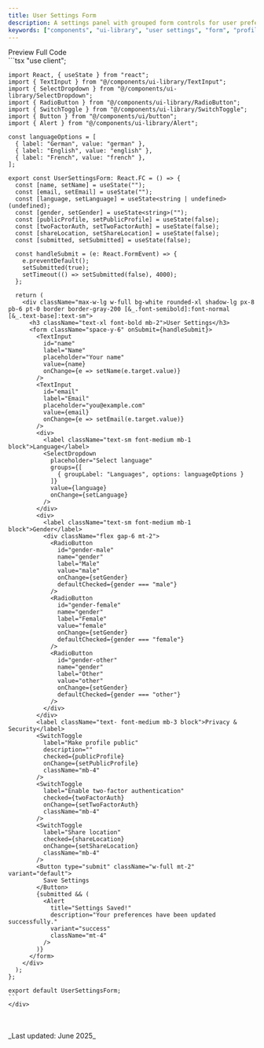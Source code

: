 ```yaml
---
title: User Settings Form
description: A settings panel with grouped form controls for user preferences.
keywords: ["components", "ui-library", "user settings", "form", "profile", "composite", "mdx", "nextjs", "documents"]
---
```



<Tabs defaultValue="preview">
  <TabsList>
    <TabsTrigger value="preview">Preview</TabsTrigger>
    <TabsTrigger value="code">Full Code</TabsTrigger>
  </TabsList>
  <TabsContent value="preview" className="mt-4 justify-center">
    <div className="justify-center h-[42rem] border rounded-2xl bg-white p-8 flex items-center">
      <div className="w-full max-w-lg">
        <UserSettingsForm />
      </div>
    </div>
  </TabsContent>
  <TabsContent value="code" className="mt-4">
    <div className="[&_pre]:!my-0">
    ```tsx
    "use client";

    import React, { useState } from "react";
    import { TextInput } from "@/components/ui-library/TextInput";
    import { SelectDropdown } from "@/components/ui-library/SelectDropdown";
    import { RadioButton } from "@/components/ui-library/RadioButton";
    import { SwitchToggle } from "@/components/ui-library/SwitchToggle";
    import { Button } from "@/components/ui/button";
    import { Alert } from "@/components/ui-library/Alert";

    const languageOptions = [
      { label: "German", value: "german" },
      { label: "English", value: "english" },
      { label: "French", value: "french" },
    ];

    export const UserSettingsForm: React.FC = () => {
      const [name, setName] = useState("");
      const [email, setEmail] = useState("");
      const [language, setLanguage] = useState<string | undefined>(undefined);
      const [gender, setGender] = useState<string>("");
      const [publicProfile, setPublicProfile] = useState(false);
      const [twoFactorAuth, setTwoFactorAuth] = useState(false);
      const [shareLocation, setShareLocation] = useState(false);
      const [submitted, setSubmitted] = useState(false);

      const handleSubmit = (e: React.FormEvent) => {
        e.preventDefault();
        setSubmitted(true);
        setTimeout(() => setSubmitted(false), 4000);
      };

      return (
        <div className="max-w-lg w-full bg-white rounded-xl shadow-lg px-8 pb-6 pt-0 border border-gray-200 [&_.font-semibold]:font-normal [&_.text-base]:text-sm">
          <h3 className="text-xl font-bold mb-2">User Settings</h3>
          <form className="space-y-6" onSubmit={handleSubmit}>
            <TextInput
              id="name"
              label="Name"
              placeholder="Your name"
              value={name}
              onChange={e => setName(e.target.value)}
            />
            <TextInput
              id="email"
              label="Email"
              placeholder="you@example.com"
              value={email}
              onChange={e => setEmail(e.target.value)}
            />
            <div>
              <label className="text-sm font-medium mb-1 block">Language</label>
              <SelectDropdown
                placeholder="Select language"
                groups={[
                  { groupLabel: "Languages", options: languageOptions }
                ]}
                value={language}
                onChange={setLanguage}
              />
            </div>
            <div>
              <label className="text-sm font-medium mb-1 block">Gender</label>
              <div className="flex gap-6 mt-2">
                <RadioButton
                  id="gender-male"
                  name="gender"
                  label="Male"
                  value="male"
                  onChange={setGender}
                  defaultChecked={gender === "male"}
                />
                <RadioButton
                  id="gender-female"
                  name="gender"
                  label="Female"
                  value="female"
                  onChange={setGender}
                  defaultChecked={gender === "female"}
                />
                <RadioButton
                  id="gender-other"
                  name="gender"
                  label="Other"
                  value="other"
                  onChange={setGender}
                  defaultChecked={gender === "other"}
                />
              </div>
            </div>
            <label className="text- font-medium mb-3 block">Privacy & Security</label>
            <SwitchToggle
              label="Make profile public"
              description=""
              checked={publicProfile}
              onChange={setPublicProfile}
              className="mb-4"
            />
            <SwitchToggle
              label="Enable two-factor authentication"
              checked={twoFactorAuth}
              onChange={setTwoFactorAuth}
              className="mb-4"
            />
            <SwitchToggle
              label="Share location"
              checked={shareLocation}
              onChange={setShareLocation}
              className="mb-4"
            />
            <Button type="submit" className="w-full mt-2" variant="default">
              Save Settings
            </Button>
            {submitted && (
              <Alert
                title="Settings Saved!"
                description="Your preferences have been updated successfully."
                variant="success"
                className="mt-4"
              />
            )}
          </form>
        </div>
      );
    };

    export default UserSettingsForm;
    ```
    </div>
  </TabsContent>
</Tabs>


<br />
<br />
_Last updated: June 2025_



